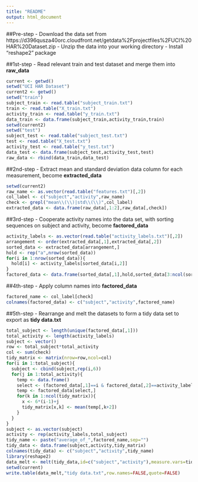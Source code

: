 ```yaml
---
title: "README"
output: html_document
---
```


##Pre-step
- Download the data set from https://d396qusza40orc.cloudfront.net/getdata%2Fprojectfiles%2FUCI%20HAR%20Dataset.zip
- Unzip the data into your working directory
- Install "reshape2" package

##1st-step
- Read relevant train and test dataset and merge them into **raw_data**
```r
current <- getwd()
setwd("UCI HAR Dataset")
current2 <- getwd()
setwd("train")
subject_train <- read.table("subject_train.txt")
train <- read.table("X_train.txt")
activity_train <- read.table("y_train.txt")
data_train <- data.frame(subject_train,activity_train,train)
setwd(current2)
setwd("test")
subject_test <- read.table("subject_test.txt")
test <- read.table("X_test.txt")
activity_test <- read.table("y_test.txt")
data_test <- data.frame(subject_test,activity_test,test)
raw_data <- rbind(data_train,data_test)
```

##2nd-step
- Extract mean and standard deviation data column for each measurement, become **extracted_data**
```r
setwd(current2)
raw_name <- as.vector(read.table("features.txt")[,2])
col_label <- c("subject","activity",raw_name)
check <- grepl("mean\\(\\)|std\\(\\)",col_label)
extracted_data <- data.frame(raw_data[,1:2],raw_data[,check])
```

##3rd-step
- Cooperate activity names into the data set, with sorting sequences on subject and activity, become **factored_data**
```r
activity_labels <- as.vector(read.table("activity_labels.txt")[,2])
arrangement <- order(extracted_data[,1],extracted_data[,2])
sorted_data <- extracted_data[arrangement,]
hold <- rep("a",nrow(sorted_data))
for(i in 1:nrow(sorted_data)){
  hold[i] <- activity_labels[sorted_data[i,2]]
}
factored_data <- data.frame(sorted_data[,1],hold,sorted_data[3:ncol(sorted_data)])
```

##4th-step
- Apply column names into **factored_data**
```r
factored_name <- col_label[check]
colnames(factored_data) <- c("subject","activity",factored_name)
```

##5th-step
- Rearrange and melt the datasets to form a tidy data set to export as **tidy data.txt**
```r
total_subject <- length(unique(factored_data[,1]))
total_activity <- length(activity_labels)
subject <- vector()
row <- total_subject*total_activity
col <- sum(check)
tidy_matrix <- matrix(nrow=row,ncol=col)
for(i in 1:total_subject){
  subject <- cbind(subject,rep(i,6))
  for(j in 1:total_activity){
    temp <- data.frame()
    select <- (factored_data[,1]==i & factored_data[,2]==activity_labels[j])
    temp <- factored_data[select,]
    for(k in 1:ncol(tidy_matrix)){
      x <- 6*(i-1)+j
      tidy_matrix[x,k] <- mean(temp[,k+2])
    }
  }
}
subject <- as.vector(subject)
activity <- rep(activity_labels,total_subject)
tidy_name <- paste("average_of_",factored_name,sep="")
tidy_data <- data.frame(subject,activity,tidy_matrix)
colnames(tidy_data) <- c("subject","activity",tidy_name)
library(reshape2)
data_melt <- melt(tidy_data,id=c("subject","activity"),measure.vars=tidy_name)
setwd(current)
write.table(data_melt,"tidy data.txt",row.names=FALSE,quote=FALSE)
```